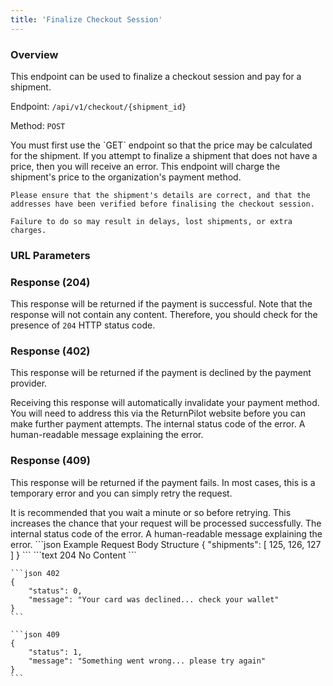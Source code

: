 ```yaml
---
title: 'Finalize Checkout Session'
---
```



### Overview

This endpoint can be used to finalize a checkout session and pay for a shipment.

Endpoint: `/api/v1/checkout/{shipment_id}`

Method: `POST`

<Note>
    You must first use the `GET` endpoint so that the price may be calculated for the shipment. If you attempt to finalize a shipment that does not have a price, then you will receive an error.
</Note>

<Warning>
    This endpoint will charge the shipment's price to the organization's payment method.

    Please ensure that the shipment's details are correct, and that the addresses have been verified before finalising the checkout session.

    Failure to do so may result in delays, lost shipments, or extra charges.
</Warning>

### URL Parameters

<ShipmentIdField action="purchase"/>

### Response (204)

This response will be returned if the payment is successful. Note that the response will not contain any content. Therefore, you should check for the presence of `204` HTTP status code.

### Response (402)

This response will be returned if the payment is declined by the payment provider.

<Note>
    Receiving this response will automatically invalidate your payment method. You will need to address this via the ReturnPilot website before you can make further payment attempts.
</Note>

<ResponseField name="status" type="integer" required>
    The internal status code of the error.
</ResponseField>

<ResponseField name="message" type="string" required>
    A human-readable message explaining the error.
</ResponseField>

### Response (409)

This response will be returned if the payment fails. In most cases, this is a temporary error and you can simply retry the request.

<Note>
    It is recommended that you wait a minute or so before retrying. This increases the chance that your request will be processed successfully.
</Note>

<ResponseField name="status" type="integer" required>
    The internal status code of the error.
</ResponseField>

<ResponseField name="message" type="string" required>
    A human-readable message explaining the error.
</ResponseField>

<RequestExample>
    ```json Example Request Body Structure
    {
        "shipments": [
            125,
            126,
            127
        ]
    }
    ```
</RequestExample>

<ResponseExample>
    ```text 204
    No Content
    ```

    ```json 402
    {
        "status": 0,
        "message": "Your card was declined... check your wallet"
    }
    ```

    ```json 409
    {
        "status": 1,
        "message": "Something went wrong... please try again"
    }
    ```
</ResponseExample>

